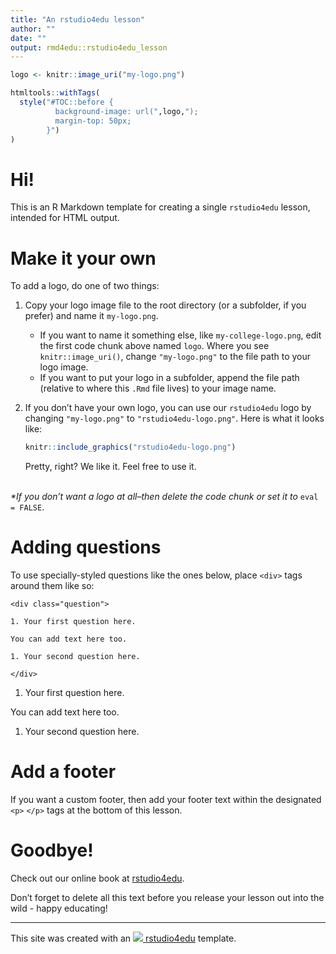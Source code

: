 ```yaml
---
title: "An rstudio4edu lesson"
author: ""
date: ""
output: rmd4edu::rstudio4edu_lesson
---
```


```r
logo <- knitr::image_uri("my-logo.png")

htmltools::withTags(
  style("#TOC::before {
          background-image: url(",logo,");
          margin-top: 50px;
        }")
)
```

# Hi!

This is an R Markdown template for creating a single `rstudio4edu` lesson, intended for HTML output.

# Make it your own

To add a logo, do one of two things:

1. Copy your logo image file to the root directory (or a subfolder, if you prefer) and name it `my-logo.png`. 
    + If you want to name it something else, like `my-college-logo.png`, edit the first code chunk above named `logo`. Where you see `knitr::image_uri()`, change `"my-logo.png"` to the file path to your logo image. 
    + If you want to put your logo in a subfolder, append the file path (relative to where this `.Rmd` file lives) to your image name.

1. If you don't have your own logo, you can use our `rstudio4edu` logo by changing `"my-logo.png"` to `"rstudio4edu-logo.png"`. Here is what it looks like:

    ```r
    knitr::include_graphics("rstudio4edu-logo.png")
    ```

    Pretty, right? We like it. Feel free to use it.  
\

*\*If you don't want a logo at all--then delete the code chunk or set it to* `eval = FALSE`.

# Adding questions

To use specially-styled questions like the ones below, place `<div>` tags around them like so: 

```
<div class="question">

1. Your first question here.

You can add text here too.

1. Your second question here.

</div>
```

<div class="question">
1. Your first question here.

You can add text here too.

1. Your second question here.
</div>

# Add a footer

If you want a custom footer, then add your footer text within the designated `<p>` `</p>` tags at the bottom of this lesson.

# Goodbye!

Check out our online book at [rstudio4edu](https://rstudio4edu.github.io/rstudio4edu-book/).

Don't forget to delete all this text before you release your lesson out into the wild - happy educating!



<!--Footer content below this line -->

<div class="footer">

  <hr>

  <p> <!--your footer text can go here--> </p>

  <p class="rstudio4edu-footer">This site was created with an <a class="rstudio4edu-link" href="https://rstudio4edu.github.io/rstudio4edu-book/"> <img class="rstudio4edu-footer-logo" src="rstudio4edu-logo.png">&nbsp;rstudio4edu</a> template.</p>


</div>
